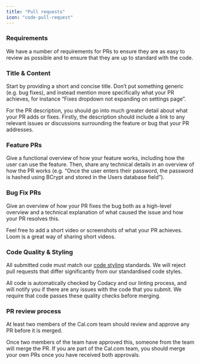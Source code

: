 ```yaml
---
title: "Pull requests"
icon: "code-pull-request"
---
```


### Requirements

We have a number of requirements for PRs to ensure they are as easy to review as possible and to ensure that they are up to standard with the code.

### Title & Content

Start by providing a short and concise title. Don’t put something generic (e.g. bug fixes), and instead mention more specifically what your PR achieves, for instance “Fixes dropdown not expanding on settings page”.

For the PR description, you should go into much greater detail about what your PR adds or fixes. Firstly, the description should include a link to any relevant issues or discussions surrounding the feature or bug that your PR addresses.

### Feature PRs

Give a functional overview of how your feature works, including how the user can use the feature. Then, share any technical details in an overview of how the PR works (e.g. “Once the user enters their password, the password is hashed using BCrypt and stored in the Users database field”).

### Bug Fix PRs

Give an overview of how your PR fixes the bug both as a high-level overview and a technical explanation of what caused the issue and how your PR resolves this.

Feel free to add a short video or screenshots of what your PR achieves. Loom is a great way of sharing short videos.

### Code Quality & Styling

All submitted code must match our [code styling](/code-styling) standards. We will reject pull requests that differ significantly from our standardised code styles.

All code is automatically checked by Codacy and our linting process, and will notify you if there are any issues with the code that you submit. We require that code passes these quality checks before merging.

### PR review process

At least two members of the Cal.com team should review and approve any PR before it is merged.

Once two members of the team have approved this, someone from the team will merge the PR. If you are part of the Cal.com team, you should merge your own PRs once you have received both approvals.
